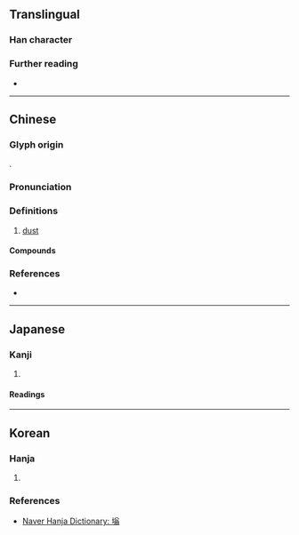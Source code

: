 {{character info}}
==Translingual==

===Han character===
{{Han char|rn=32|rad=土|as=10|sn=13|four=48127|canj=GCIM|ids=⿰土翁}}

===Further reading===
* {{Han ref|kx=0235.150|dkj=05333|dj=0473.080|hdz=10473.100|uh=5855|ud=22613|bh=DCE9|bd=56553}}

----

==Chinese==
{{zh-forms}}

===Glyph origin===
{{Han etym}}
{{Han compound|土|翁|c1=s|c2=p|ls=psc|t1=earth}}.

===Pronunciation===
{{zh-pron
|m=wěng
|c=jung2
|mc=y
|oc=y
|cat=n
}}

===Definitions===
{{head|zh|Han character}}

# [[dust]]

====Compounds====
{{zh-der|塕埲|塕塵}}

===References===
* {{R:yue:Hanzi}}

----

==Japanese==

===Kanji===
{{ja-kanji|grade=|rs=土10}}

# {{rfdef|ja|sort=土10}}

====Readings====
{{ja-readings
|on=おう,お
|kun=ちり
}}

----

==Korean==

===Hanja===
{{ko-hanja|티끌|옹}}

# {{rfdef|ko|sort=土10}}

===References===
* [https://web.archive.org/web/20210410164013/https://hanja.dict.naver.com/hanja?q=%E5%A1%95 Naver Hanja Dictionary: 塕]